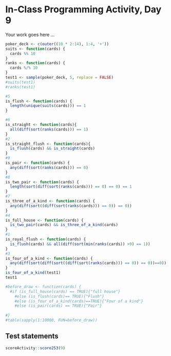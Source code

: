 # In-Class Programming Activity, Day 9

Your work goes here ...


```r
poker_deck <- c(outer((10 * 2:14), 1:4, '+'))
suits <- function(cards) {
  cards %% 10
}
ranks <- function(cards) {
  cards %/% 10
}
test1 <- sample(poker_deck, 5, replace = FALSE)
#suits(test1)
#ranks(test1)

#5
is_flush <- function(cards) {
  length(unique(suits(cards))) == 1
}

#6
is_straight <- function(cards){
  all(diff(sort(ranks(cards))) == 1)
}
#2
is_straight_flush <- function(cards){
  is_flush(cards) && is_straight(cards)
}
#9
is_pair <- function(cards) {
  any(diff(sort(ranks(cards))) == 0)
}
#8
is_two_pair <- function(cards) {
  length(sort(diff(sort(ranks(cards))) == 0) == 0) == 1
}
#7
is_three_of_a_kind <- function(cards) {
  any(diff(sort((diff(sort(ranks(cards))) == 0)) == 0))
}
#4
is_full_house <- function(cards) {
  is_two_pair(cards) && is_three_of_a_kind(cards)
}
#1
is_royal_flush <- function(cards) {
  is_flush(cards) && all(diff(sort(min(ranks(cards)) >9) == 1))
}
#3
is_four_of_a_kind <- function(cards) {
  any(diff(sort(diff(sort((diff(sort(ranks(cards))) == 0)) == 0))==0))
}
is_four_of_a_kind(test1)
test1

```
```r
#before_draw <- function(cards) {
  #if (is_full_house(cards) == TRUE){"full house"}
    #else (is_flush(cards)== TRUE){"Flush"}
    #else (is_four_of_a_kind(cards)==TRUE){"Four of a kind"}
    #else (is_pair(cards) == TRUE){"Pair"}
  
#}
#table(sapply(1:10000, FUN=before_draw))
```

## Test statements

```r
scoreActivity::score253(9)
```